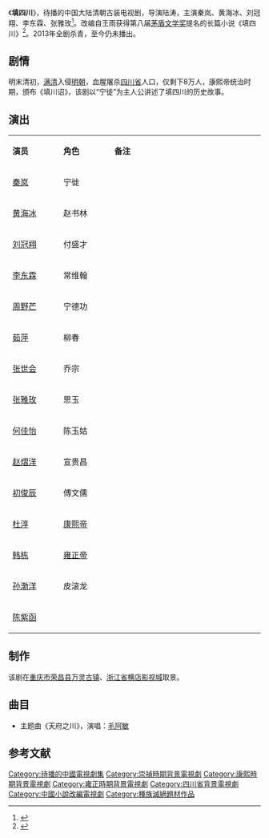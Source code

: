 {{Future tvshow}}
{{Otheruses|subject=中国大陆电视剧《填四川》|other=其他同名条目|填四川}}
{{电视节目信息框
| 名称 = 填四川
| 别名 = 
| 英文名称 = <!-- {{lang|en| }}  -->
| 图片 = 填四川 电视剧.jpg
| 图说 = 海报
| 分类 = 古装剧
| 原创者 = 王雨《填四川》
| 导演 = [[陆涛|陆涛]]
| 监制 = 
| 出品人 = 
| 编剧 = 田雁宁
| 制作人 = 
| 摄影 = 
| 演出 = [[秦岚|秦岚]]<br>[[黄海冰|黄海冰]]<br>[[刘冠翔|刘冠翔]]<br>[[李东霖|李东霖]]<br>[[张雅玫|张雅玫]]
| 配音 = 
| 旁白 = 
| 主题曲 = 《天府之川》（[[毛阿敏|毛阿敏]]）<ref>{{cite web|url=http://ent.163.com/13/0711/10/93GDU60100031GVS.html|title=电视剧《填四川》月底开机 秦岚演毛阿敏唱|accessdate=2014-11-29|date=2013-07-11|work=网易|archive-date=2016-03-05|archive-url=https://web.archive.org/web/20160305090030/http://ent.163.com/13/0711/10/93GDU60100031GVS.html|dead-url=no}}</ref>
| 片尾曲 = 
| 插曲 = 
| 地区 = {{CHNML}}
| 语言 = 普通话
| 集数 = 30集
| 每集长 = 45分钟
| 制作公司 = 北京如意吉祥传媒投资有限公司
| 首播地区 = 
| 电视网 = 
| 开始 = 
| 结束 = 
| 先于 = 
| 后于 = 
| 相关剧集 = 
| 官方网站 = 
}}
《'''填四川'''》，待播的中国大陆清朝古装电视剧，导演陆涛，主演秦岚、黄海冰、刘冠翔、李东霖、张雅玫<ref>{{cite web|title=《填四川》杀青 秦岚浴火重生塑女汉子|url=http://ent.sina.com.cn/v/m/2013-11-04/10414036086.shtml|accessdate=2014-11-29|date=2013-11-04|work=新浪|archive-date=2018-08-24|archive-url=https://web.archive.org/web/20180824065714/http://ent.sina.com.cn/v/m/2013-11-04/10414036086.shtml|dead-url=no}}</ref>。改编自王雨获得第八届[[茅盾文学奖|茅盾文学奖]]提名的长篇小说《填四川》<ref>{{cite web|title=李东霖《填四川》搭档秦岚 演绎迁徙史诗传奇|url=http://ent.163.com/13/0726/11/94N423QB00031GVS.html|accessdate=2014-11-29|date=2013-07-26|work=网易|archive-date=2018-08-24|archive-url=https://web.archive.org/web/20180824101855/http://ent.163.com/13/0726/11/94N423QB00031GVS.html|dead-url=no}}</ref>。2013年全剧杀青，至今仍未播出。

==剧情==
明末清初，[[满清|满清]]入侵[[明朝|明朝]]，血腥屠杀[[四川省|四川省]]人口，仅剩下8万人，康熙帝统治时期，颁布《填川诏》，该剧以“宁徙”为主人公讲述了填四川的历史故事。

==演出==
{|class="wikitable" width="30%"
|- style="background:cornflowerblue; color:white" align=center
|style="width:6%"|'''演员'''||style="width:6%"|'''角色'''||style="width:18%"|'''备注'''
|-
| [[秦岚|秦岚]] || 宁徙 || 
|-
| [[黄海冰|黄海冰]] || 赵书林 || 
|- 
| [[刘冠翔|刘冠翔]] || 付盛才 || 
|- 
| [[李东霖|李东霖]] || 常维翰  || 
|-
| [[周野芒|周野芒]] || 宁德功 || 
|-
| [[茹萍|茹萍]] || 柳春 || 
|-
| [[张世会|张世会]] || 乔宗 || 
|-
| [[张雅玫|张雅玫]] || 思玉 || 
|- 
| [[何佳怡|何佳怡]] || 陈玉姑 || 
|- 
| [[赵熠洋|赵熠洋]] || 宣贵昌 || 
|-
| [[初俊辰|初俊辰]] || 傅文儒  || 
|-
| [[杜淳|杜淳]] || [[康熙帝|康熙帝]] || 
|- 
| [[韩栋|韩栋]] || [[雍正帝|雍正帝]] || 
|-
| [[孙渤洋|孙渤洋]] || 皮滚龙  || 
|-
| [[陈紫函|陈紫函]] ||  || 
|}

==制作==
该剧在[[重庆市|重庆市]][[荣昌区|荣昌县]][[万灵镇|万灵古镇]]、[[浙江省|浙江省]][[横店影视城|横店影视城]]取景。

==曲目==
*主题曲《天府之川》，演唱：[[毛阿敏|毛阿敏]]

==参考文献==
{{reflist}}
{{待播的中國大陸古裝/民初電視劇}}
{{DEFAULTSORT:T填}}
[[Category:待播的中國電視劇集|Category:待播的中國電視劇集]]
[[Category:崇禎時期背景電視劇|Category:崇禎時期背景電視劇]]
[[Category:康熙時期背景電視劇|Category:康熙時期背景電視劇]]
[[Category:雍正時期背景電視劇|Category:雍正時期背景電視劇]]
[[Category:四川省背景電視劇|Category:四川省背景電視劇]]
[[Category:中國小說改編電視劇|Category:中國小說改編電視劇]]
[[Category:種族滅絕題材作品|Category:種族滅絕題材作品]]